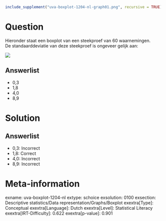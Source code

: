 ```r
include_supplement("uva-boxplot-1204-nl-graph01.png", recursive = TRUE)
```

Question
========

Hieronder staat een boxplot van een steekproef van 60 waarnemingen.\
De standaarddeviatie van deze steekproef is ongeveer gelijk aan:

![](uva-boxplot-1204-nl-graph01.png)

Answerlist
----------

* 0,3
* 1,8
* 4,0
* 8,9

Solution
========

Answerlist
----------

* 0,3: Incorrect
* 1,8: Correct
* 4,0: Incorrect
* 8,9: Incorrect

Meta-information
================
exname: uva-boxplot-1204-nl
extype: schoice
exsolution: 0100
exsection: Descriptive statistics/Data representation/Graphs/Boxplot
exextra[Type]: Conceptual
exextra[Language]: Dutch
exextra[Level]: Statistical Literacy
exextra[IRT-Difficulty]: 0.622
exextra[p-value]: 0.901

